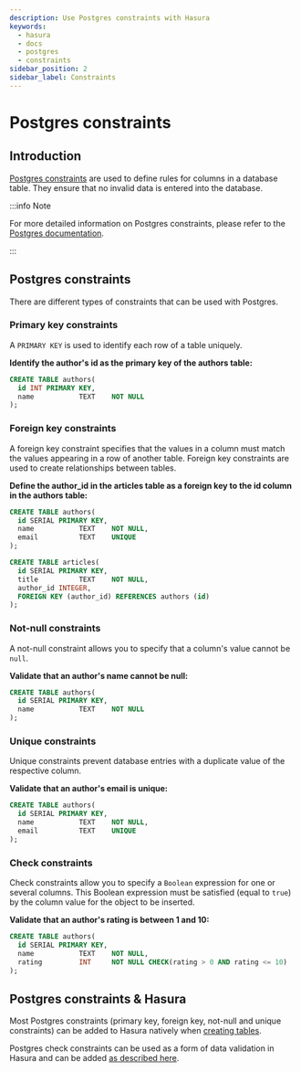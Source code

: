 ```yaml
---
description: Use Postgres constraints with Hasura
keywords:
  - hasura
  - docs
  - postgres
  - constraints
sidebar_position: 2
sidebar_label: Constraints
---
```


# Postgres constraints

## Introduction

[Postgres constraints](https://www.postgresql.org/docs/current/ddl-constraints.html) are used to define rules for
columns in a database table. They ensure that no invalid data is entered into the database.

:::info Note

For more detailed information on Postgres constraints, please refer to the
[Postgres documentation](https://www.postgresql.org/docs/current/ddl-constraints.html).

:::

## Postgres constraints

There are different types of constraints that can be used with Postgres.

### Primary key constraints

A `PRIMARY KEY` is used to identify each row of a table uniquely.

**Identify the author's id as the primary key of the authors table:**

```sql {2}
CREATE TABLE authors(
  id INT PRIMARY KEY,
  name           TEXT    NOT NULL
);
```

### Foreign key constraints

A foreign key constraint specifies that the values in a column must match the values appearing in a row of another
table. Foreign key constraints are used to create relationships between tables.

**Define the author_id in the articles table as a foreign key to the id column in the authors table:**

```sql {11}
CREATE TABLE authors(
  id SERIAL PRIMARY KEY,
  name           TEXT    NOT NULL,
  email          TEXT    UNIQUE
);

CREATE TABLE articles(
  id SERIAL PRIMARY KEY,
  title          TEXT    NOT NULL,
  author_id INTEGER,
  FOREIGN KEY (author_id) REFERENCES authors (id)
);
```

### Not-null constraints

A not-null constraint allows you to specify that a column's value cannot be `null`.

**Validate that an author's name cannot be null:**

```sql {2,3}
CREATE TABLE authors(
  id SERIAL PRIMARY KEY,
  name           TEXT    NOT NULL
);
```

### Unique constraints

Unique constraints prevent database entries with a duplicate value of the respective column.

**Validate that an author's email is unique:**

```sql {4}
CREATE TABLE authors(
  id SERIAL PRIMARY KEY,
  name           TEXT    NOT NULL,
  email          TEXT    UNIQUE
);
```

### Check constraints

Check constraints allow you to specify a `Boolean` expression for one or several columns. This Boolean expression must
be satisfied (equal to `true`) by the column value for the object to be inserted.

**Validate that an author's rating is between 1 and 10:**

```sql {4}
CREATE TABLE authors(
  id SERIAL PRIMARY KEY,
  name           TEXT    NOT NULL,
  rating         INT     NOT NULL CHECK(rating > 0 AND rating <= 10)
);
```

## Postgres constraints & Hasura

Most Postgres constraints (primary key, foreign key, not-null and unique constraints) can be added to Hasura natively
when [creating tables](/schema/postgres/tables.mdx#pg-create-tables).

Postgres check constraints can be used as a form of data validation in Hasura and can be added
[as described here](/schema/postgres/data-validations.mdx#pg-data-validations-check-constraints).
